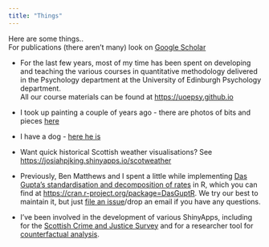 ---
title: "Things"
---

Here are some things..  
For publications (there aren't many) look on [Google Scholar](https://scholar.google.com/citations?user=xCUGwJgAAAAJ){target="_blank"}


- For the last few years, most of my time has been spent on developing and teaching the various courses in quantitative methodology delivered in the Psychology department at the University of Edinburgh Psychology department.  
All our course materials can be found at [https://uoepsy.github.io](https://uoepsy.github.io){target="_blank"} 

- I took up painting a couple of years ago - there are photos of bits and pieces [here](https://josiahpjking.github.io/paintings.html)

- I have a dog - [here he is](images/dug.jpg){target="_blank"} 

- Want quick historical Scottish weather visualisations? See [https://josiahpjking.shinyapps.io/scotweather](https://josiahpjking.shinyapps.io/scotweather){target="_blank"}

- Previously, Ben Matthews and I spent a little while implementing [Das Gupta's standardisation and decomposition of rates](https://babel.hathitrust.org/cgi/pt?id=osu.32437011198450){target="_blank"} in R, which you can find at [https://cran.r-project.org/package=DasGuptR](https://cran.r-project.org/package=DasGuptR){target="_blank"}. We try our best to maintain it, but just [file an issue](https://github.com/josiahpjking/DasGuptR/issues)/drop an email if you have any questions.  

- I've been involved in the development of various ShinyApps, including for the [Scottish Crime and Justice Survey](https://scotland.shinyapps.io/sg-scottish-crime-justice-survey){target="_blank"} and for a researcher tool for [counterfactual analysis](){target="_blank"}. 